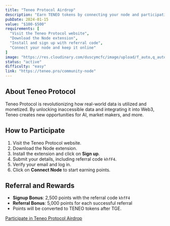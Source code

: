 ```yaml
---
title: "Teneo Protocol Airdrop"
description: "Earn TENEO tokens by connecting your node and participating in the referral program."
pubDate: 2024-01-15
value: "$100-$500"
requirements: [
  "Visit the Teneo Protocol website",
  "Download the Node extension",
  "Install and sign up with referral code",
  "Connect your node and keep it online"
]
image: "https://res.cloudinary.com/duscymcfc/image/upload/f_auto,q_auto/v1/AirdropWatch/projects/teneo-network"
status: "active"
difficulty: "easy"
link: "https://teneo.pro/community-node"
---
```


## About Teneo Protocol

Teneo Protocol is revolutionizing how real-world data is utilized and monetized. By unlocking inaccessible data and integrating it into Web3, Teneo creates new opportunities for AI, market makers, and more.

## How to Participate

1. Visit the Teneo Protocol website.
2. Download the Node extension.
3. Install the extension and click on **Sign up**.
4. Submit your details, including referral code `khfF4`.
5. Verify your email and log in.
6. Click on **Connect Node** to start earning points.

## Referral and Rewards

- **Signup Bonus**: 2,500 points with the referral code `khfF4`
- **Referral Bonus**: 5,000 points for each successful referral
- Points will be converted to TENEO tokens after TGE.

[Participate in Teneo Protocol Airdrop](https://teneo.pro/community-node)
